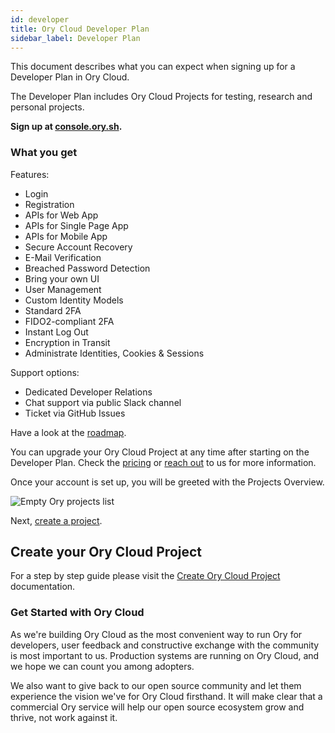 ```yaml
---
id: developer
title: Ory Cloud Developer Plan
sidebar_label: Developer Plan
---
```


This document describes what you can expect when signing up for a Developer Plan
in Ory Cloud.

The Developer Plan includes Ory Cloud Projects for testing, research and
personal projects.

**Sign up at [console.ory.sh](https://console.ory.sh/registration).**

### What you get

Features:

- Login
- Registration
- APIs for Web App
- APIs for Single Page App
- APIs for Mobile App
- Secure Account Recovery
- E-Mail Verification
- Breached Password Detection
- Bring your own UI
- User Management
- Custom Identity Models
- Standard 2FA
- FIDO2-compliant 2FA
- Instant Log Out
- Encryption in Transit
- Administrate Identities, Cookies & Sessions

Support options:

- Dedicated Developer Relations
- Chat support via public Slack channel
- Ticket via GitHub Issues

Have a look at the [roadmap](./cloud-roadmap.mdx).

You can upgrade your Ory Cloud Project at any time after starting on the
Developer Plan. Check the [pricing](https://www.ory.sh/pricing/) or
[reach out](mailto:hi@ory.sh) to us for more information.

Once your account is set up, you will be greeted with the Projects Overview.

![Empty Ory projects list](/images/get-started/project-list-empty.png)

Next, [create a project](https://console.ory.sh/projects/create).

## Create your Ory Cloud Project

For a step by step guide please visit the
[Create Ory Cloud Project](../guides/console/create-project.mdx) documentation.

### Get Started with Ory Cloud

As we're building Ory Cloud as the most convenient way to run Ory for
developers, user feedback and constructive exchange with the community is most
important to us. Production systems are running on Ory Cloud, and we hope we can
count you among adopters.

We also want to give back to our open source community and let them experience
the vision we've for Ory Cloud firsthand. It will make clear that a commercial
Ory service will help our open source ecosystem grow and thrive, not work
against it.
